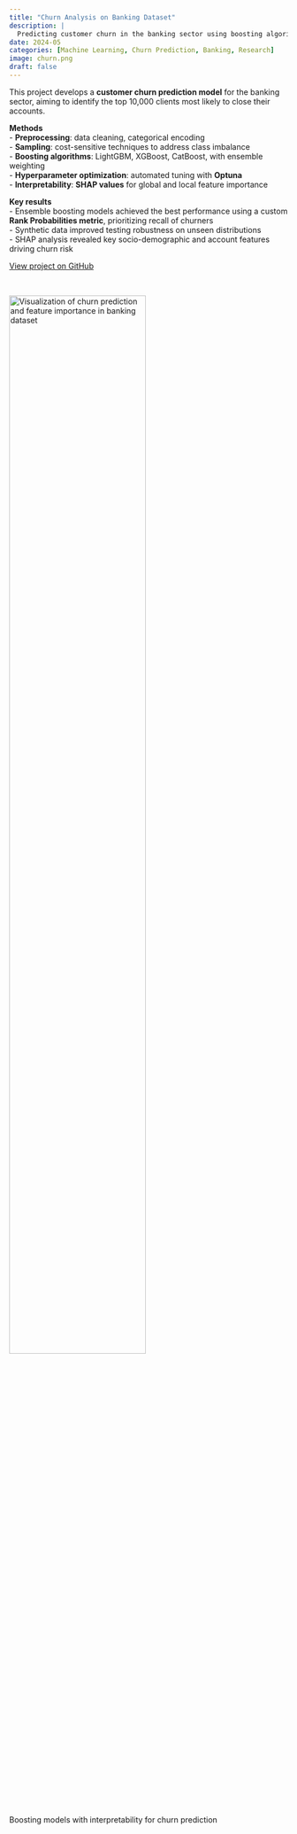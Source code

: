 ```yaml
---
title: "Churn Analysis on Banking Dataset"
description: |
  Predicting customer churn in the banking sector using boosting algorithms, Optuna optimization, and interpretable ML techniques.
date: 2024-05
categories: [Machine Learning, Churn Prediction, Banking, Research]
image: churn.png
draft: false
---
```


This project develops a **customer churn prediction model** for the banking sector, aiming to identify the top 10,000 clients most likely to close their accounts.  

**Methods**  
- **Preprocessing**: data cleaning, categorical encoding  
- **Sampling**: cost-sensitive techniques to address class imbalance  
- **Boosting algorithms**: LightGBM, XGBoost, CatBoost, with ensemble weighting  
- **Hyperparameter optimization**: automated tuning with **Optuna**  
- **Interpretability**: **SHAP values** for global and local feature importance  

**Key results**  
- Ensemble boosting models achieved the best performance using a custom **Rank Probabilities metric**, prioritizing recall of churners  
- Synthetic data improved testing robustness on unseen distributions  
- SHAP analysis revealed key socio-demographic and account features driving churn risk  

[View project on GitHub](https://github.com/emanueleiacca/Analysis-on-Churn-Banking-Modeling-Dataset){.btn target=_blank}  

<br>

<img class="img-styling" src="churn.png" alt="Visualization of churn prediction and feature importance in banking dataset" width="70%">

::: {.gray-italic .center-text}
Boosting models with interpretability for churn prediction
:::
